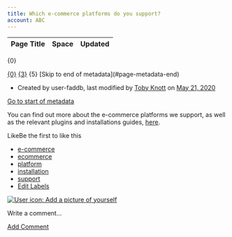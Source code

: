 ```yaml
---
title: Which e-commerce platforms do you support?
account: ABC
---
```


<table class="aui"> <thead> <tr class="header"> <th class="search-result-title">Page Title</th> <th class="search-result-space">Space</th> <th class="search-result-date">Updated</th> </tr> </thead> </table> <p class="search-result-count">{0}</p> <tr class="search-result"> <td class="search-result-title"><a href="{1}" class="content-type-{2}"><span>{0}</span></a></td> <td class="search-result-space"><a class="space" href="/display/{4}/" title="{3}">{3}</a></td> <td class="search-result-date"><span class="date" title="{6}">{5}</span></td> </tr> [Skip to end of metadata](#page-metadata-end)

*   Created by user-faddb, last modified by [Toby Knott](    /display/~toby.knott
    ) on [May 21, 2020](/pages/diffpagesbyversion.action?pageId=721131&selectedPageVersions=2&selectedPageVersions=3 "Show changes")

[Go to start of metadata](#page-metadata-start)

You can find out more about the e-commerce platforms we support, as well as the relevant plugins and installations guides, [here](/display/DOCS/E-commerce+platforms).

LikeBe the first to like this

*   [e-commerce](/label/FAQ/e-commerce)
*   [ecommerce](/label/FAQ/ecommerce)
*   [platform](/label/FAQ/platform)
*   [installation](/label/FAQ/installation)
*   [support](/label/FAQ/support)
*   [Edit Labels](# "Edit Labels (Type 'l')")

[![User icon: Add a picture of yourself](/s/en_GB/7901/abf7b35644d5a5d1d7e4b0969a83e8eb2b569fb5/_/images/icons/profilepics/add_profile_pic.svg)](/users/profile/editmyprofilepicture.action)

Write a comment…

[Add Comment](/pages/viewpage.action?pageId=721131&showComments=true&showCommentArea=true#addcomment)